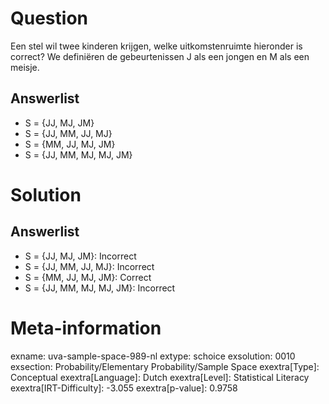 Question
========

Een stel wil twee kinderen krijgen, welke uitkomstenruimte hieronder is
correct? We definiëren de gebeurtenissen J als een jongen en M als een
meisje.

Answerlist
----------

* S = {JJ, MJ, JM}
* S = {JJ, MM, JJ, MJ}
* S = {MM, JJ, MJ, JM}
* S = {JJ, MM, MJ, MJ, JM}

Solution
========

Answerlist
----------

* S = {JJ, MJ, JM}: Incorrect
* S = {JJ, MM, JJ, MJ}: Incorrect
* S = {MM, JJ, MJ, JM}: Correct
* S = {JJ, MM, MJ, MJ, JM}: Incorrect

Meta-information
================
exname: uva-sample-space-989-nl
extype: schoice
exsolution: 0010
exsection: Probability/Elementary Probability/Sample Space
exextra[Type]: Conceptual
exextra[Language]: Dutch
exextra[Level]: Statistical Literacy
exextra[IRT-Difficulty]: -3.055
exextra[p-value]: 0.9758

